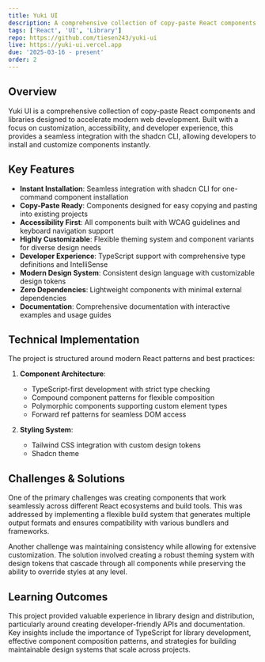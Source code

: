 ```yaml
---
title: Yuki UI
description: A comprehensive collection of copy-paste React components and libraries. Install components instantly using the shadcn CLI with a focus on customization, accessibility, and developer experience.
tags: ['React', 'UI', 'Library']
repo: https://github.com/tiesen243/yuki-ui
live: https://yuki-ui.vercel.app
due: '2025-03-16 - present'
order: 2
---
```


## Overview

Yuki UI is a comprehensive collection of copy-paste React components and libraries designed to accelerate modern web development. Built with a focus on customization, accessibility, and developer experience, this provides a seamless integration with the shadcn CLI, allowing developers to install and customize components instantly.

## Key Features

- **Instant Installation**: Seamless integration with shadcn CLI for one-command component installation
- **Copy-Paste Ready**: Components designed for easy copying and pasting into existing projects
- **Accessibility First**: All components built with WCAG guidelines and keyboard navigation support
- **Highly Customizable**: Flexible theming system and component variants for diverse design needs
- **Developer Experience**: TypeScript support with comprehensive type definitions and IntelliSense
- **Modern Design System**: Consistent design language with customizable design tokens
- **Zero Dependencies**: Lightweight components with minimal external dependencies
- **Documentation**: Comprehensive documentation with interactive examples and usage guides

## Technical Implementation

The project is structured around modern React patterns and best practices:

1. **Component Architecture**:

   - TypeScript-first development with strict type checking
   - Compound component patterns for flexible composition
   - Polymorphic components supporting custom element types
   - Forward ref patterns for seamless DOM access

2. **Styling System**:

   - Tailwind CSS integration with custom design tokens
   - Shadcn theme

## Challenges & Solutions

One of the primary challenges was creating components that work seamlessly across different React ecosystems and build tools. This was addressed by implementing a flexible build system that generates multiple output formats and ensures compatibility with various bundlers and frameworks.

Another challenge was maintaining consistency while allowing for extensive customization. The solution involved creating a robust theming system with design tokens that cascade through all components while preserving the ability to override styles at any level.

## Learning Outcomes

This project provided valuable experience in library design and distribution, particularly around creating developer-friendly APIs and documentation. Key insights include the importance of TypeScript for library development, effective component composition patterns, and strategies for building maintainable design systems that scale across projects.
